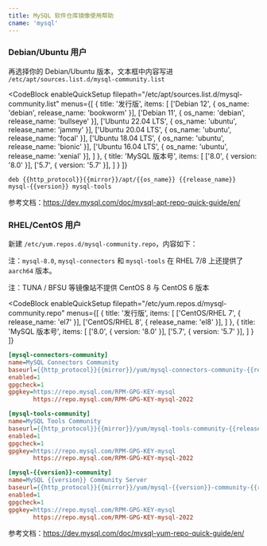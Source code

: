 ```yaml
---
title: MySQL 软件仓库镜像使用帮助
cname: 'mysql'
---
```


### Debian/Ubuntu 用户

再选择你的 Debian/Ubuntu 版本，文本框中内容写进 `/etc/apt/sources.list.d/mysql-community.list`

<CodeBlock
  enableQuickSetup
  filepath="/etc/apt/sources.list.d/mysql-community.list"
  menus={[
    {
      title: '发行版',
      items: [
        ['Debian 12', { os_name: 'debian', release_name: 'bookworm' }],
        ['Debian 11', { os_name: 'debian', release_name: 'bullseye' }],
        ['Ubuntu 22.04 LTS', { os_name: 'ubuntu', release_name: 'jammy' }],
        ['Ubuntu 20.04 LTS', { os_name: 'ubuntu', release_name: 'focal' }],
        ['Ubuntu 18.04 LTS', { os_name: 'ubuntu', release_name: 'bionic' }],
        ['Ubuntu 16.04 LTS', { os_name: 'ubuntu', release_name: 'xenial' }],
      ]
    },
    {
      title: 'MySQL 版本号',
      items: [
        ['8.0', { version: '8.0' }],
        ['5.7', { version: '5.7' }],
      ]
    }
  ]}
>

```properties
deb {{http_protocol}}{{mirror}}/apt/{{os_name}} {{release_name}} mysql-{{version}} mysql-tools
```

</CodeBlock>

参考文档：https://dev.mysql.com/doc/mysql-apt-repo-quick-guide/en/

### RHEL/CentOS 用户

新建 `/etc/yum.repos.d/mysql-community.repo`，内容如下：

注：`mysql-8.0`, `mysql-connectors` 和 `mysql-tools` 在 RHEL 7/8 上还提供了 `aarch64` 版本。

注：TUNA / BFSU 等镜像站不提供 CentOS 8 与 CentOS 6 版本


<CodeBlock
  enableQuickSetup
  filepath="/etc/yum.repos.d/mysql-community.repo"
  menus={[
    {
      title: '发行版',
      items: [
        ['CentOS/RHEL 7', { release_name: 'el7' }],
        ['CentOS/RHEL 8', { release_name: 'el8' }],
      ]
    },
    {
      title: 'MySQL 版本号',
      items: [
        ['8.0', { version: '8.0' }],
        ['5.7', { version: '5.7' }],
      ]
    }
  ]}
>

```ini
[mysql-connectors-community]
name=MySQL Connectors Community
baseurl={{http_protocol}}{{mirror}}/yum/mysql-connectors-community-{{release_name}}-$basearch/
enabled=1
gpgcheck=1
gpgkey=https://repo.mysql.com/RPM-GPG-KEY-mysql
       https://repo.mysql.com/RPM-GPG-KEY-mysql-2022

[mysql-tools-community]
name=MySQL Tools Community
baseurl={{http_protocol}}{{mirror}}/yum/mysql-tools-community-{{release_name}}-$basearch/
enabled=1
gpgcheck=1
gpgkey=https://repo.mysql.com/RPM-GPG-KEY-mysql
       https://repo.mysql.com/RPM-GPG-KEY-mysql-2022

[mysql-{{version}}-community]
name=MySQL {{version}} Community Server
baseurl={{http_protocol}}{{mirror}}/yum/mysql-{{version}}-community-{{release_name}}-$basearch/
enabled=1
gpgcheck=1
gpgkey=https://repo.mysql.com/RPM-GPG-KEY-mysql
       https://repo.mysql.com/RPM-GPG-KEY-mysql-2022
```

</CodeBlock>

参考文档：https://dev.mysql.com/doc/mysql-yum-repo-quick-guide/en/
